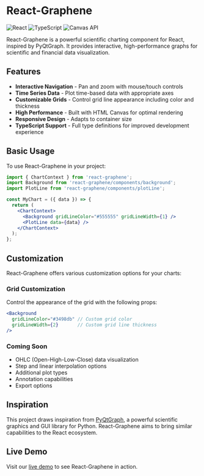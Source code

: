 
<Meta title="Introduction" />

# React-Graphene

<div className="badge-container" style={{ marginBottom: '20px' }}>
  <img src="https://img.shields.io/badge/React-61DAFB?style=for-the-badge&logo=react&logoColor=black" alt="React" />
  <img src="https://img.shields.io/badge/TypeScript-3178C6?style=for-the-badge&logo=typescript&logoColor=white" alt="TypeScript" />
  <img src="https://img.shields.io/badge/Canvas-API-brightgreen?style=for-the-badge" alt="Canvas API" />
</div>

React-Graphene is a powerful scientific charting component for React, inspired by PyQtGraph. It provides interactive, high-performance graphs for scientific and financial data visualization.

## Features

- **Interactive Navigation** - Pan and zoom with mouse/touch controls
- **Time Series Data** - Plot time-based data with appropriate axes
- **Customizable Grids** - Control grid line appearance including color and thickness
- **High Performance** - Built with HTML Canvas for optimal rendering
- **Responsive Design** - Adapts to container size
- **TypeScript Support** - Full type definitions for improved development experience

## Basic Usage

To use React-Graphene in your project:

```jsx
import { ChartContext } from 'react-graphene';
import Background from 'react-graphene/components/background';
import PlotLine from 'react-graphene/components/plotLine';

const MyChart = ({ data }) => {
  return (
    <ChartContext>
      <Background gridLineColor="#555555" gridLineWidth={1} />
      <PlotLine data={data} />
    </ChartContext>
  );
};
```

## Customization

React-Graphene offers various customization options for your charts:

### Grid Customization

Control the appearance of the grid with the following props:

```jsx
<Background 
  gridLineColor="#3498db" // Custom grid color
  gridLineWidth={2}       // Custom grid line thickness
/>
```

### Coming Soon

- OHLC (Open-High-Low-Close) data visualization
- Step and linear interpolation options
- Additional plot types
- Annotation capabilities
- Export options

## Inspiration

This project draws inspiration from [PyQtGraph](http://www.pyqtgraph.org/), a powerful scientific graphics and GUI library for Python. React-Graphene aims to bring similar capabilities to the React ecosystem.

## Live Demo

Visit our [live demo](https://derek-rein.github.io/react-graphene/) to see React-Graphene in action.
